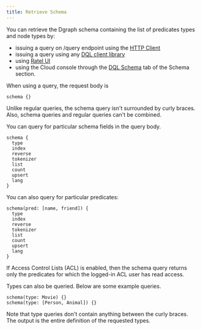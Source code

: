```yaml
---
title: Retrieve Schema
---
```


You can retrieve the Dgraph schema containing the list of predicates types and
node types by:

- issuing a query on /query endpoint using the
  [HTTP Client](/raw-http#query-current-dql-schema)
- issuing a query using any [DQL client library](./dql/clients)
- using [Ratel UI](./ratel/schema)
- using the Cloud console through the
  [DQL Schema](https://cloud.dgraph.io/_/schema?tab=dqlschema) tab of the Schema
  section.

When using a query, the request body is

```dql
schema {}
```

<Note>
  Unlike regular queries, the schema query isn't surrounded by curly braces.
  Also, schema queries and regular queries can't be combined.
</Note>

You can query for particular schema fields in the query body.

```dql
schema {
  type
  index
  reverse
  tokenizer
  list
  count
  upsert
  lang
}
```

You can also query for particular predicates:

```dql
schema(pred: [name, friend]) {
  type
  index
  reverse
  tokenizer
  list
  count
  upsert
  lang
}
```

<Note>
  If Access Control Lists (ACL) is enabled, then the schema query returns only
  the predicates for which the logged-in ACL user has read access.
</Note>

Types can also be queried. Below are some example queries.

```dql
schema(type: Movie) {}
schema(type: [Person, Animal]) {}
```

Note that type queries don't contain anything between the curly braces. The
output is the entire definition of the requested types.
